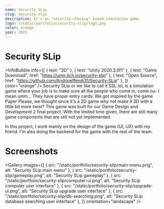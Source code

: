 ```yaml
---
name: Security SLip
slug: security-slip
description: It's an "security-checkup" based simulation game.
logo: /static/portfolio/security-slip/logo.png
color: orange
year: 2021
---
```


# Security SLip
<InfoBubble
    info={[
        { text: "3D" },
        { text: "Unity 2020.3.0f1" },
        { text: "Game Download", href: "https://umn.itch.io/security-slip" },
        { text: "Open Source", href: "https://github.com/Andrioeffendi31/Security-SLip" },
    ]}
    color="orange"
/>
Security SLip or we like to call it SSL lol, is a simulation game where your job is to make sure all the people who come in, come ou- I mean umm... They have proper entry cards. We got inspired by the game Paper Please, we thought since it's a 2D game why not make it 3D with a little bit more twist?
This game was built for our Game Design and Development 2 final project. With the limited time given, there are still many game components that are still not yet implemented.

In this project, I work mainly on the design of the game (UI, UX) with my friend. I'm also doing the backend for the game with the rest of the team.

# Screenshots
<Gallery
    images={[
        { src: "/static/portfolio/security-slip/main-menu.png", alt: "Security SLip main menu" },
        { src: "/static/portfolio/security-slip/gameplay.png", alt: "Security SLip gameplay" },
        { src: "/static/portfolio/security-slip/computer-ui.png", alt: "Security SLip computer user interface" },
        { src: "/static/portfolio/security-slip/upgrade-ui.png", alt: "Security SLip upgrade user interface" },
        { src: "/static/portfolio/security-slip/db-searching.png", alt: "Security SLip database searching user interface" },
    ]}
    orientation="landscape"
/>